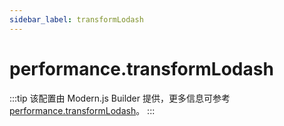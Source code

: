 ```yaml
---
sidebar_label: transformLodash
---
```


# performance.transformLodash

:::tip
该配置由 Modern.js Builder 提供，更多信息可参考 [performance.transformLodash](https://modernjs.dev/builder/api/config-performance.html#performancetransformlodash)。
:::


<Main />
